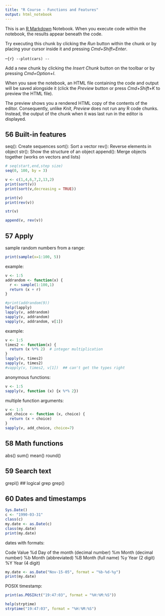 ```yaml
---
title: "R Course - Functions and Features"
output: html_notebook
---
```


This is an [R Markdown](http://rmarkdown.rstudio.com) Notebook. When you execute code within the notebook, the results appear beneath the code. 

Try executing this chunk by clicking the *Run* button within the chunk or by placing your cursor inside it and pressing *Cmd+Shift+Enter*. 

--```{r}
--plot(cars)
--```

Add a new chunk by clicking the *Insert Chunk* button on the toolbar or by pressing *Cmd+Option+I*.

When you save the notebook, an HTML file containing the code and output will be saved alongside it (click the *Preview* button or press *Cmd+Shift+K* to preview the HTML file). 

The preview shows you a rendered HTML copy of the contents of the editor. Consequently, unlike *Knit*, *Preview* does not run any R code chunks. Instead, the output of the chunk when it was last run in the editor is displayed.

## 56 Built-in features

seq(): Create sequences
sort(): Sort a vector
rev(): Reverse elements in object
str(): Show the structure of an object
append(): Merge objects together (works on vectors and lists)

```r
# seq(start,end,step size)
seq(0, 100, by = 3)
```

```r
v <- c(1,4,6,7,2,13,2)
print(sort(v))
print(sort(v,decreasing = TRUE))
```

```r
print(v)
print(rev(v))
```

```r
str(v)
```

```r
append(v, rev(v))
```

## 57 Apply

sample random numbers from a range:
```r
print(sample(x=1:100, 5))
```

example:
```r
v <- 1:5
addrandom <- function(x) {
  r <- sample(1:100,1)
  return (x + r)
}

#print(addrandom(9))
help(lapply)
lapply(v, addrandom)
sapply(v, addrandom)
vapply(v, addrandom, v[1])
```

example:
```r
v <- 1:5
times2 <- function(x) {
  return (x %*% 2)  # integer multiplication
}
lapply(v, times2)
sapply(v, times2)
#vapply(v, times2, v[1])  ## can't get the types right
```

anonymous functions:
```r
v <- 1:5
sapply(v, function (x) {x %*% 2})
```

multiple function arguments:
```r
v <- 1:5
add_choice <- function (x, choice) {
  return (x + choice)
}
sapply(v, add_choice, choice=7)
```

## 58 Math functions

abs()
sum()
mean()
round()

## 59 Search text

grepl()  ## logical grep
grep()

## 60 Dates and timestamps

```r
Sys.Date()
c <- "1990-03-31"
class(c)
my.date <- as.Date(c)
class(my.date)
print(my.date)
```

dates with formats:

Code	Value
%d	Day of the month (decimal number)
%m	Month (decimal number)
%b	Month (abbreviated)
%B	Month (full name)
%y	Year (2 digit)
%Y	Year (4 digit)

```r
my.date <- as.Date("Nov-15-05", format = "%b-%d-%y")
print(my.date)
```

POSIX timestamp:
```r
print(as.POSIXct("19:47:03", format = "%H:%M:%S"))
```

```r
help(strptime)
strptime("19:47:03", format = "%H:%M:%S")
```

